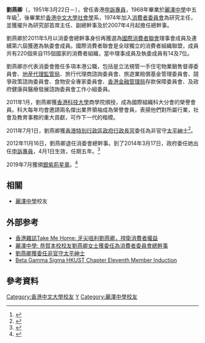'''劉燕卿'''{{SBS}}{{JP}}（{{lang-en|Connie Lau Yin-hing}}，1951年3月22日－），曾任香港[[申訴專員公署|申訴專員]]，1968年畢業於[[麗澤中學|麗澤中學]]中五年級<ref>{{cite news |title=十間學校畢業典禮 |url=https://mmis.hkpl.gov.hk/coverpage/-/coverpage/view?_coverpage_WAR_mmisportalportlet_hsf=%E7%95%A2%E6%A5%AD%E5%85%B8%E7%A6%AE&p_r_p_-1078056564_c=QF757YsWv5%2BakvA8rFW5Elmz0eC%2BtWvZ&_coverpage_WAR_mmisportalportlet_o=145&_coverpage_WAR_mmisportalportlet_actual_q=%28%20verbatim_dc.collection%3A%28%22Old%5C%20HK%5C%20Newspapers%22%29%20%29%20AND+%28%20%28%20allTermsMandatory%3A%28true%29%20OR+all_dc.title%3A%28%E7%95%A2%E6%A5%AD%E5%85%B8%E7%A6%AE%29%20OR+all_dc.creator%3A%28%E7%95%A2%E6%A5%AD%E5%85%B8%E7%A6%AE%29%20OR+all_dc.contributor%3A%28%E7%95%A2%E6%A5%AD%E5%85%B8%E7%A6%AE%29%20OR+all_dc.subject%3A%28%E7%95%A2%E6%A5%AD%E5%85%B8%E7%A6%AE%29%20OR+fulltext%3A%28%E7%95%A2%E6%A5%AD%E5%85%B8%E7%A6%AE%29%20OR+all_dc.description%3A%28%E7%95%A2%E6%A5%AD%E5%85%B8%E7%A6%AE%29%20%29%20%29&_coverpage_WAR_mmisportalportlet_sort_field=dc.publicationdate_bsort&_coverpage_WAR_mmisportalportlet_sort_order=desc&_coverpage_WAR_mmisportalportlet_filter=dc.publicationdate_dt%3A%5B1960-01-01T00%3A00%3A00Z+TO+1969-12-31T15%3A59%3A59Z%5D |page=14 |language= |publisher=華僑日報 | date=1968-07-25 |accessdate=2022-03-31 |quote= }}</ref>，後畢業於[[香港中文大學|香港中文大學]][[社會學|社會學]]系，1974年加入[[消費者委員會_(香港)|消費者委員會]]為研究主任，並獲擢升為研究部首席主任、副總幹事及於2007年4月起擔任總幹事。

劉燕卿於2011年5月以消委會總幹事身份再獲選為[[國際消費者協會|國際消費者聯會]]理事會成員及連續第六屆獲邀為執委會成員。國際消費者聯會是全球獨立的消費者組織聯盟，成員共有220個來自115個國家的消費者組織，當中理事成員及執委成員有14及7位。

劉燕卿亦代表消委會擔任多項本港公職，包括是立法規管一手住宅物業銷售督導委員會、[[地産代理監管局|地産代理監管局]]、旅行代理商諮詢委員會、旅遊業賠償基金管理委員會、競爭政策諮詢委員會、食物安全專家委員會、[[香港金融管理局|香港金融管理局]]存款保障委員會、及政府健康與醫療發展諮詢委員會工作小組委員。

2011年1月，劉燕卿獲[[香港科技大學|香港科技大學]]商學院頒授，成為國際組織{{tsl|en|Beta Gamma Sigma|國際商學榮譽學會}}科大分會的榮譽會員。科大每年均會邀請兩名傑出業界領袖成為榮譽會員，表揚他們對所屬行業，社會及教育事務的重大貢獻，可作下一代的楷模。

2011年7月1日，劉燕卿獲[[香港特別行政區政府|香港特別行政區政府]][[香港特別行政區行政長官|行政長官]]委任為非官守[[太平紳士|太平紳士]]<ref>{{cite news|title=新聞公佈：太平紳士委任|url=http://www.info.gov.hk/gia/general/201107/01/P201106300157.htm|publisher=香港政府新聞網|date=2011-07-01|accessdate=2014-03-22|archive-date=2019-09-02|archive-url=https://web.archive.org/web/20190902073134/https://www.info.gov.hk/gia/general/201107/01/P201106300157.htm|dead-url=no}}</ref>。

2012年11月16日，劉燕卿退任消委會總幹事。到了2014年3月17日，政府委任她出任[[申訴專員公署|申訴專員]]，4月1日生效，任期五年。<ref>{{cite news|title=劉燕卿出任申訴專員|url=http://www.news.gov.hk/tc/categories/admin/html/2014/03/20140317_151919.shtml|publisher=香港政府新聞網|date=2014-03-17|accessdate=2014-03-22|archive-date=2018-06-19|archive-url=https://web.archive.org/web/20180619113013/http://www.news.gov.hk/tc/categories/admin/html/2014/03/20140317_151919.shtml|dead-url=no}}</ref>

2019年7月獲頒[[銀紫荊星章|銀紫荊星章]]。<ref>{{cite web |url=http://www.takungpao.com.hk/news/232109/2019/0701/313082.html |title=2019年特區授勳名單（399人） |publisher=大公報 |date=2019-07-01 |accessdate=2020-10-05 |archive-date=2020-11-02 |archive-url=https://web.archive.org/web/20201102145107/http://www.takungpao.com.hk/news/232109/2019/0701/313082.html |dead-url=no }}</ref>

==相關==
*[[麗澤中學|麗澤中學]]校友

==外部参考==
*[http://www.takemehome.com.hk/view_epaper.php?p=filedata/epaper/papers/0E/20080403/HKET_20080403_0E_003-01.jpg&f_date=2008-04-03&f_area=0E&f_pageno=003 香港雜誌Take Me Home: 牙尖咀利劉燕卿，捍衛消費者權益]{{dead link|date=2017年11月 |bot=InternetArchiveBot |fix-attempted=yes }}
*[https://web.archive.org/web/20140322135308/http://www.laichack.edu.hk/www/campus/20070302news.htm 麗澤中學: 恭賀本校校友劉燕卿女士獲委任為消費者委員會總幹事]
*[http://www.info.gov.hk/jp/chi/2011_jp_lists.pdf 劉燕卿獲委任非官守太平紳士] {{Wayback|url=http://www.info.gov.hk/jp/chi/2011_jp_lists.pdf |date=20160304204710 }}
*[http://www.bm.ust.hk/bgs/ceremony2010/photo_ceremony.html Beta Gamma Sigma HKUST Chapter Eleventh Member Induction] {{Wayback|url=http://www.bm.ust.hk/bgs/ceremony2010/photo_ceremony.html |date=20110207193520 }}

==參考資料==
{{Reflist}}

{{start box}}
{{s-before|[[陳黃穗|陳黃穗]]}}
{{s-title|[[消費者委員會_(香港)|消費者委員會]]總幹事|2007年4月1日—2012年11月15日}}
{{s-after|[[黃鳳嫺|黃鳳嫺]]}}
{{s-before|[[黎年|黎年]]}}
{{s-title|[[申訴專員公署#歷任首長|申訴專員]]|2014年4月1日 - 2019年3月31日}}
{{s-after|[[趙慧賢|趙慧賢]]}}
{{end box}}



[[Category:香港中文大學校友|Category:香港中文大學校友]]
[[Category:劉姓|Y]]
[[Category:麗澤中學校友|Category:麗澤中學校友]]